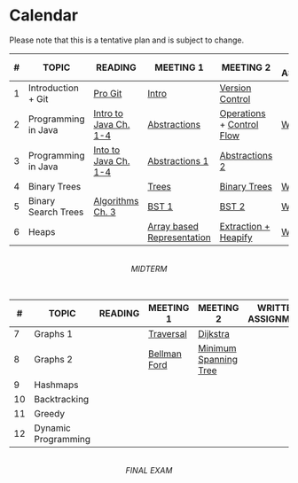 # Calendar {.unnumbered}

::: {.callout-caution}
Please note that this is a tentative plan and is subject to change.
:::

| # | TOPIC | READING | MEETING 1 | MEETING 2 | WRITTEN  ASSIGNMENT | PROGRAMMING ASSIGNMENT |
|---|----|---|---|---|---|---|
| 1 | Introduction + Git | [Pro Git](https://git-scm.com/book/en/v2) |  [Intro](intro.qmd)  | [Version Control](se/version_control/version_control.qmd) |  | [Lab 1](https://docs.google.com/document/d/1HIKpiqWcxSTER-SAyb88wG-b-Qe_S9w_L5uRBXlrwaY/edit?usp=sharing) |
| 2 | Programming in Java  | [Intro to Java Ch. 1-4](https://introcs.cs.princeton.edu/java/home/) | [Abstractions](/basics/abstractions/java.html) | [Operations](/basics/operations/operations.ipynb) + [Control Flow](/basics/controls/controls.qmd) | [WA 1](https://docs.google.com/document/d/1vRoSzj1mckpqtmpI7py7vbXHw7t1_t2g1cvNeOBbcjY/edit?usp=sharing) | [PA 1](https://classroom.github.com/a/2iEor66t) |
| 3 | Programming in Java | [Into to Java Ch. 1-4](https://introcs.cs.princeton.edu/java/home/) | [Abstractions 1](basics/abstractions/abstractions.qmd) | [Abstractions 2](basics/abstractions/classes.qmd) | | [PA 2](https://classroom.github.com/a/2iEor66t) |
| 4 | Binary Trees | | [Trees](datastructs/trees.qmd) | [Binary Trees](datastructs/binarytree.qmd)  | [WA 2](https://docs.google.com/document/d/1kcL9j3cE0m04tJCIOmgHrrvgiF70jV_WBfXesn3myeg/edit?usp=sharing) | [PA 3](https://classroom.github.com/a/2iEor66t) | 
| 5 | Binary Search Trees | [Algorithms Ch. 3](https://algs4.cs.princeton.edu/32bst/) | [BST 1](datastructs/bst.qmd) | [BST 2](datastructs/bst.qmd) | [WA3](https://docs.google.com/document/d/1T_NdCl4588sas--RGvYQWfGr3GK8yVenhq4XtQiXes0/edit?usp=sharing) | [PA 4](https://classroom.github.com/assignment-invitations/d70d28ccafd0d4440faff1716338f777) | 
| 6 | Heaps |  | [Array based Representation]() | [Extraction + Heapify]() | [WA4](https://docs.google.com/document/d/1yZLFctZgFoyuK0_5f6i5iePVw3UzlFJa2k0JePw40tA/edit?usp=sharing) | [PA5](https://classroom.github.com/a/-u7dmMCa) + [PA6](https://classroom.github.com/a/K7_4WB3Y) |

<br/>
<center>_MIDTERM_</center>
<br/>


| # | TOPIC | READING | MEETING 1 | MEETING 2 | WRITTEN  ASSIGNMENT | PROGRAMMING ASSIGNMENT |
|---|----|---|---|---|---|---|
| 7 | Graphs 1 | | [Traversal]() | [Dijkstra]() | | [PA7](https://classroom.github.com/assignment-invitations/2f220d29093a46fb38c3d44b7ef02aea) |
| 8 | Graphs 2 | | [Bellman Ford]() | [Minimum Spanning Tree]() | | [PA8](https://classroom.github.com/assignment-invitations/baada28e8d4a261d30051162cc1b219c) |
| 9 | Hashmaps | |  |  | | |
| 10 | Backtracking | |  |  | | |
| 11 | Greedy | |  |  | | |
| 12 | Dynamic Programming | |  |  | | |


<br/>
<center>_FINAL EXAM_</center>
<br/>
